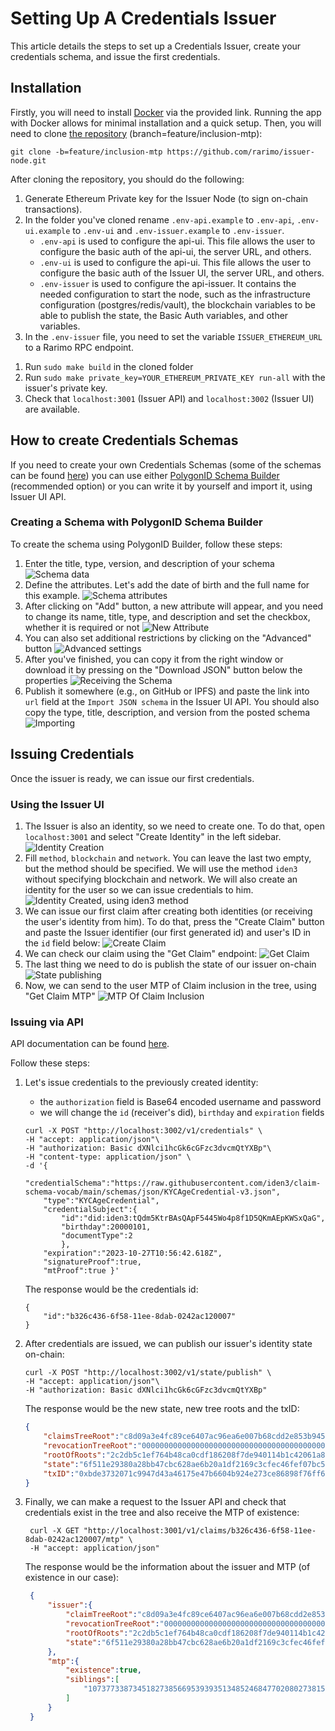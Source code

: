 ---
---
# Setting Up A Credentials Issuer

This article details the steps to set up a Credentials Issuer, create your credentials schema, and issue the first credentials.

## Installation

Firstly, you will need to install <a href="https://www.docker.com/" target="_blank" rel="noreferrer noopener">Docker</a> via the provided link.
Running the app with Docker allows for minimal installation and a quick setup.
Then, you will need to clone <a href="https://github.com/rarimo/issuer-node/tree/feature/inclusion-mtp" target="_blank" rel="noreferrer noopener">the repository</a> (branch=feature/inclusion-mtp):

<!-- TODO: running with Docker -->


```git clone -b=feature/inclusion-mtp https://github.com/rarimo/issuer-node.git```

After cloning the repository, you should do the following:
1. Generate Ethereum Private key for the Issuer Node (to sign on-chain transactions).
1. In the folder you've cloned rename `.env-api.example` to `.env-api`, `.env-ui.example` to `.env-ui` and `.env-issuer.example` to `.env-issuer`.
    - `.env-api` is used to configure the api-ui.
    This file allows the user to configure the basic auth of the api-ui, the server URL, and others.
    - `.env-ui` is used to configure the api-ui.
    This file allows the user to configure the basic auth of the Issuer UI, the server URL, and others.
    - `.env-issuer` is used to configure the api-issuer.
    It contains the needed configuration to start the node, such as the infrastructure configuration (postgres/redis/vault), the blockchain variables to be able to publish the state, the Basic Auth variables, and other variables.
1. In the `.env-issuer` file, you need to set the variable `ISSUER_ETHEREUM_URL` to a Rarimo RPC endpoint.
<!-- TODO: provide endpoints -->
1. Run `sudo make build` in the cloned folder
1. Run `sudo make private_key=YOUR_ETHEREUM_PRIVATE_KEY run-all` with the issuer's private key.
1. Check that `localhost:3001` (Issuer API) and `localhost:3002` (Issuer UI) are available.

## How to create Credentials Schemas

If you need to create your own Credentials Schemas (some of the schemas can be found <a href="https://github.com/iden3/claim-schema-vocab/tree/main/schemas" target="_blank" rel="noreferrer noopener">here</a>) you can use either <a href="https://schema-builder.polygonid.me/builder" target="_blank" rel="noreferrer noopener">PolygonID Schema Builder</a> (recommended option) or you can write it by yourself and import it, using Issuer UI API.


### Creating a Schema with PolygonID Schema Builder

To create the schema using PolygonID Builder, follow these steps:

1. Enter the title, type, version, and description of your schema
![Schema data](/img/schema-builder-1.png)
1. Define the attributes. Let's add the date of birth and the full name for this example.
![Schema attributes](/img/schema-builder-2.png)
1. After clicking on "Add" button, a new attribute will appear, and you need to change its name, title, type, and description and set the checkbox, whether it is required or not
![New Attribute](/img/schema-builder-3.png)
1. You can also set additional restrictions by clicking on the "Advanced" button
![Advanced settings](/img/schema-builder-4.png)
1. After you've finished, you can copy it from the right window or download it by pressing on the "Download JSON" button below the properties
![Receiving the Schema](/img/schema-builder-5.png)
1. Publish it somewhere (e.g., on GitHub or IPFS) and paste the link into `url` field at the `Import JSON schema` in the Issuer UI API.
You should also copy the type, title, description, and version from the posted schema
![Importing](/img/schema-builder-6.png)


## Issuing Credentials

Once the issuer is ready, we can issue our first credentials.

### Using the Issuer UI

1. The Issuer is also an identity, so we need to create one.
To do that, open `localhost:3001` and select "Create Identity" in the left sidebar.
![Identity Creation](/img/issuer-issue-1.png)
1. Fill `method`, `blockchain` and `network`.
You can leave the last two empty, but the method should be specified.
We will use the method `iden3` without specifying blockchain and network.
We will also create an identity for the user so we can issue credentials to him.
![Identity Created, using iden3 method](/img/issuer-issue-2.png)
1. We can issue our first claim after creating both identities (or receiving the user's identity from him).
To do that, press the "Create Claim" button and paste the Issuer identifier (our first generated id) and user's ID in the `id` field below:
![Create Claim](/img/issuer-issue-3.png)
1. We can check our claim using the "Get Claim" endpoint:
![Get Claim](/img/issuer-issue-4.png)
1. The last thing we need to do is publish the state of our issuer on-chain
![State publishing](/img/issuer-issue-5.png)
1. Now, we can send to the user MTP of Claim inclusion in the tree, using "Get Claim MTP"
![MTP Of Claim Inclusion](/img/issuer-issue-6.png)

### Issuing via API

API documentation can be found [here](https://github.com/rarimo/issuer-node/blob/main/api/api.yaml).

Follow these steps:
1. Let's issue credentials to the previously created identity:
    - the `authorization` field is Base64 encoded username and password
    - we will change the `id` (receiver's did), `birthday` and `expiration` fields
    ```
    curl -X POST "http://localhost:3002/v1/credentials" \
    -H "accept: application/json"\
    -H "authorization: Basic dXNlci1hcGk6cGFzc3dvcmQtYXBp"\
    -H "content-type: application/json" \
    -d '{
        "credentialSchema":"https://raw.githubusercontent.com/iden3/claim-schema-vocab/main/schemas/json/KYCAgeCredential-v3.json",
        "type":"KYCAgeCredential",
        "credentialSubject":{
            "id":"did:iden3:tQdm5KtrBAsQApF5445Wo4p8f1D5QKmAEpKWSxQaG",
            "birthday":20000101,
            "documentType":2
            },
        "expiration":"2023-10-27T10:56:42.618Z",
        "signatureProof":true,
        "mtProof":true }'
    ```
    The response would be the credentials id:
    ```
    {
        "id":"b326c436-6f58-11ee-8dab-0242ac120007"
    }
    ```
1. After credentials are issued, we can publish our issuer's identity state on-chain:
    ```
    curl -X POST "http://localhost:3002/v1/state/publish" \
    -H "accept: application/json"\
    -H "authorization: Basic dXNlci1hcGk6cGFzc3dvcmQtYXBp"
    ```
    The response would be the new state, new tree roots and the txID:
    ```json
    {
        "claimsTreeRoot":"c8d09a3e4fc89ce6407ac96ea6e007b68cdd2e853b945c5f9baf70af3faf0510",
        "revocationTreeRoot":"0000000000000000000000000000000000000000000000000000000000000000",
        "rootOfRoots":"2c2db5c1ef764b48ca0cdf186208f7de940114b1c42061a89d3851beeb956c28",
        "state":"6f511e29380a28bb47cbc628ae6b20a1df2169c3cfec46fef07bc5c7ab3e6819",
        "txID":"0xbde3732071c9947d43a46175e47b6604b924e273ce86898f76ff621b6e48691b"
    }
    ```
1. Finally, we can make a request to the Issuer API and check that credentials exist in the tree and also receive the MTP of existence:

   ```
    curl -X GET "http://localhost:3001/v1/claims/b326c436-6f58-11ee-8dab-0242ac120007/mtp" \
    -H "accept: application/json"
   ```

    The response would be the information about the issuer and MTP (of existence in our case):

    ```json
     {
         "issuer":{
             "claimTreeRoot":"c8d09a3e4fc89ce6407ac96ea6e007b68cdd2e853b945c5f9baf70af3faf0510",
             "revocationTreeRoot":"0000000000000000000000000000000000000000000000000000000000000000",
             "rootOfRoots":"2c2db5c1ef764b48ca0cdf186208f7de940114b1c42061a89d3851beeb956c28",
             "state":"6f511e29380a28bb47cbc628ae6b20a1df2169c3cfec46fef07bc5c7ab3e6819"
         },
         "mtp":{
             "existence":true,
             "siblings":[
                 "10737733873451827385669539393513485246847702080273815461038732999844382514192"
             ]
         }
     }
    ```
